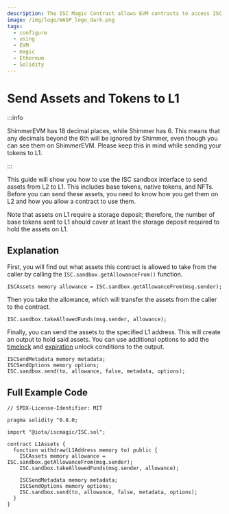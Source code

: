 ```yaml
---
description: The ISC Magic Contract allows EVM contracts to access ISC functionality.
image: /img/logo/WASP_logo_dark.png
tags:
  - configure
  - using
  - EVM
  - magic
  - Ethereum
  - Solidity
---
```



# Send Assets and Tokens to L1

<AboutAccounts/>

:::info

ShimmerEVM has 18 decimal places, while Shimmer has 6. This means that any decimals beyond the 6th will be ignored by Shimmer, even though you can see them on ShimmerEVM. Please keep this in mind while sending your tokens to L1.

:::

This guide will show you how to use the ISC sandbox interface to send assets from L2 to L1. This includes base tokens, native tokens, and NFTs. Before you can send these assets, you need to know how you get them on L2 and how you allow a contract to use them.

Note that assets on L1 require a storage deposit; therefore, the number of base tokens sent to L1 should cover at least the storage deposit required to hold the assets on L1.

## Explanation

First, you will find out what assets this contract is allowed to take from the caller by calling the `ISC.sandbox.getAllowanceFrom()` function.

```solidity
ISCAssets memory allowance = ISC.sandbox.getAllowanceFrom(msg.sender);
```

Then you take the allowance, which will transfer the assets from the caller to the contract.

```solidity
ISC.sandbox.takeAllowedFunds(msg.sender, allowance);
```

Finally, you can send the assets to the specified L1 address. This will create an output to hold said assets. You can use additional options to add the [timelock](/learn/protocols/stardust/core-concepts/output-unlock-conditions/#timelock) and [expiration](/learn/protocols/stardust/core-concepts/output-unlock-conditions/#expiration) unlock conditions to the output.

```solidity
ISCSendMetadata memory metadata;
ISCSendOptions memory options;
ISC.sandbox.send(to, allowance, false, metadata, options);
```

## Full Example Code

```solidity
// SPDX-License-Identifier: MIT

pragma solidity ^0.8.0;

import "@iota/iscmagic/ISC.sol";

contract L1Assets {
  function withdraw(L1Address memory to) public {
    ISCAssets memory allowance = ISC.sandbox.getAllowanceFrom(msg.sender);
    ISC.sandbox.takeAllowedFunds(msg.sender, allowance);

    ISCSendMetadata memory metadata;
    ISCSendOptions memory options;
    ISC.sandbox.send(to, allowance, false, metadata, options);
  }
}
```